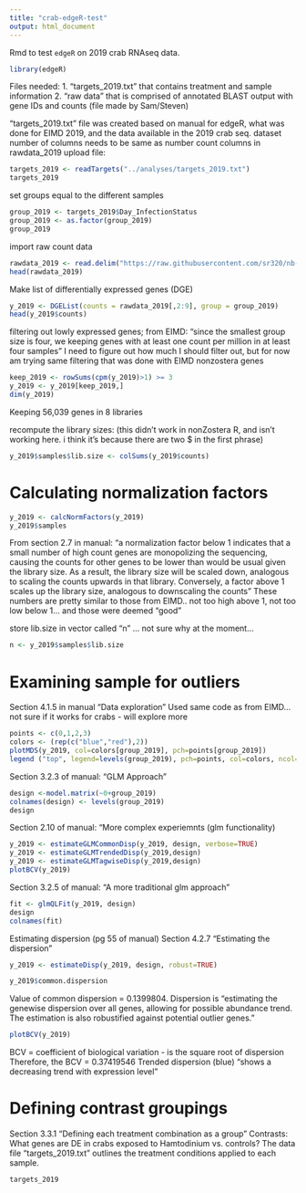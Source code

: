 ```yaml
---
title: "crab-edgeR-test"
output: html_document
---
```

Rmd to test `edgeR` on 2019 crab RNAseq data.
```r
library(edgeR)
```
Files needed:
1. "targets_2019.txt" that contains treatment and sample information
2. "raw data" that is comprised of annotated BLAST output with gene IDs and counts (file made by Sam/Steven)

"targets_2019.txt" file was created based on manual for edgeR, what was done for EIMD 2019, and the data available in the 2019 crab seq. dataset
number of columns needs to be same as number count columns in rawdata_2019
upload file:
```r
targets_2019 <- readTargets("../analyses/targets_2019.txt")
targets_2019
```
set groups equal to the different samples
```r
group_2019 <- targets_2019$Day_InfectionStatus
group_2019 <- as.factor(group_2019)
group_2019
```

import raw count data 
```r
rawdata_2019 <- read.delim("https://raw.githubusercontent.com/sr320/nb-2019/master/C_bairdi/analyses/Abundance-merge.txt", header = TRUE)
head(rawdata_2019)
```
Make list of differentially expressed genes (DGE)
```r
y_2019 <- DGEList(counts = rawdata_2019[,2:9], group = group_2019)
head(y_2019$counts)
```
filtering out lowly expressed genes; from EIMD: 
"since the smallest group size is four, we keeping genes with at least one count per million in at least four samples"
I need to figure out how much I should filter out, but for now am trying same filtering that was done with EIMD nonzostera genes
```r
keep_2019 <- rowSums(cpm(y_2019)>1) >= 3
y_2019 <- y_2019[keep_2019,]
dim(y_2019) 
```
Keeping 56,039 genes in 8 libraries

recompute the library sizes: (this didn't work in nonZostera R, and isn't working here. i think it's because there are two $ in the first phrase)
```r
y_2019$samples$lib.size <- colSums(y_2019$counts)
```

# Calculating normalization factors
```r
y_2019 <- calcNormFactors(y_2019)
y_2019$samples 
```
From section 2.7 in manual: "a normalization factor below 1 indicates that a small number of high count genes are monopolizing the sequencing, causing the counts for other genes to be lower than would be usual given the library size. As a result, the library size will be scaled down, analogous to scaling the counts upwards in that library. Conversely, a factor above 1 scales up the library size, analogous to downscaling the counts"
These numbers are pretty similar to those from EIMD.. not too high above 1, not too low below 1... and those were deemed "good"


store lib.size in vector called "n" ... not sure why at the moment... 
```r
n <- y_2019$samples$lib.size
```

# Examining sample for outliers
Section 4.1.5 in manual "Data exploration"
Used same code as from EIMD... not sure if it works for crabs - will explore more 
```r
points <- c(0,1,2,3)
colors <- (rep(c("blue","red"),2))
plotMDS(y_2019, col=colors[group_2019], pch=points[group_2019])  
legend ("top", legend=levels(group_2019), pch=points, col=colors, ncol=2)
```
Section 3.2.3 of manual: "GLM Approach"
```r
design <-model.matrix(~0+group_2019)
colnames(design) <- levels(group_2019)
design
```
Section 2.10 of manual: "More complex experiemnts (glm functionality)
```r
y_2019 <- estimateGLMCommonDisp(y_2019, design, verbose=TRUE)
y_2019 <- estimateGLMTrendedDisp(y_2019,design)
y_2019 <- estimateGLMTagwiseDisp(y_2019,design)
plotBCV(y_2019)
```
Section 3.2.5 of manual: "A more traditional glm approach"
```r
fit <- glmQLFit(y_2019, design)
design
colnames(fit)
```

Estimating dispersion (pg 55 of manual)
Section 4.2.7 "Estimating the dispersion"
```r
y_2019 <- estimateDisp(y_2019, design, robust=TRUE)
```

```r
y_2019$common.dispersion
```
Value of common dispersion = 0.1399804. Dispersion is "estimating the genewise dispersion over all genes, allowing for possible abundance trend. The estimation is also robustified against potential outlier genes." 

```r
plotBCV(y_2019)
```
BCV = coefficient of biological variation - is the square root of dispersion
Therefore, the BCV = 0.37419546
Trended dispersion (blue) "shows a decreasing trend with expression level"

# Defining contrast groupings
Section 3.3.1 "Defining each treatment combination as a group"
Contrasts: What genes are DE in crabs exposed to Hamtodinium vs. controls?
The data file "targets_2019.txt" outlines the treatment conditions applied to each sample. 
```r
targets_2019
```
























